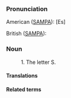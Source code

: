 ===Pronunciation===

American ([[SAMPA]]): [Es]

British ([[SAMPA]]):

===Noun===

: 1. The letter S.

====Translations====


====Related terms====